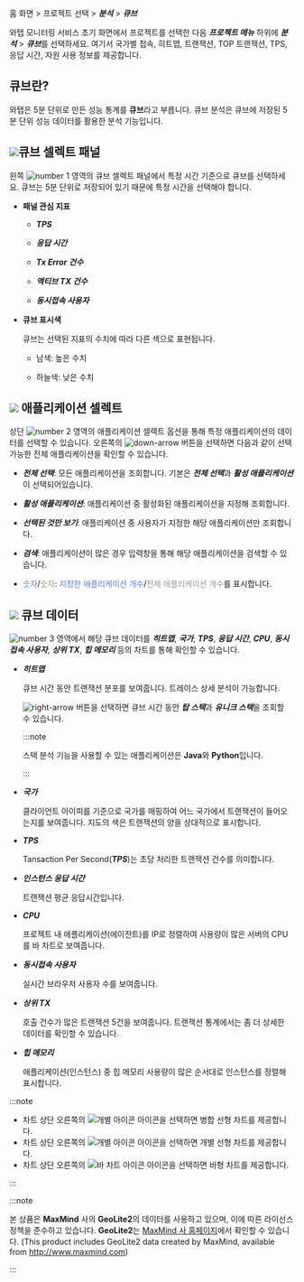 홈 화면 > 프로젝트 선택 > ***분석*** > ***큐브***

와탭 모니터링 서비스 초기 화면에서 프로젝트를 선택한 다음 ***프로젝트 메뉴*** 하위에 ***분석*** > ***큐브***를 선택하세요. 여기서 국가별 접속, 히트맵, 트랜잭션, TOP 트랜잭션, TPS, 응답 시간, 자원 사용 정보를 제공합니다.

## 큐브란?

와탭은 5분 단위로 만든 성능 통계를 **큐브**라고 부릅니다. 큐브 분석은 큐브에 저장된 5분 단위 성능 데이터를 활용한 분석 기능입니다.

<ImgLang img='cube-apm.png' desc='큐브' />

## ![](/img/number-01.png)큐브 셀렉트 패널

왼쪽 ![number 1](/img/number-01.png) 영역의 큐브 셀렉트 패널에서 특정 시간 기준으로 큐브를 선택하세요. 큐브는 5분 단위로 저장되어 있기 때문에 특정 시간을 선택해야 합니다. 

* **패널 관심 지표**

  * ***TPS***

  * ***응답 시간***

  * ***Tx Error 건수***

  * ***액티브 TX 건수***

  * ***동시접속 사용자***

* **큐브 표시색**

  큐브는 선택된 지표의 수치에 따라 다른 색으로 표현됩니다.

  * <span class='highfg'>남색</span>: <span class='highfg'>높은 수치</span>

  * <span class='lowfg'>하늘색</span>: <span class='lowfg'>낮은 수치</span>

## ![](/img/number-02.png) 애플리케이션 셀렉트

상단 ![number 2](/img/number-02.png) 영역의 애플리케이션 셀렉트 옵션을 통해 특정 애플리케이션의 데이터를 선택할 수 있습니다. 오른쪽의 ![down-arrow](/img/down-arrow.svg) 버튼을 선택하면 다음과 같이 선택 가능한 전체 애플리케이션을 확인할 수 있습니다. 

<ImgLang img='cube-select-app.png' desc='큐브 셀렉트 애플리케이션' />

* ***전체 선택***: 모든 애플리케이션을 조회합니다. 기본은 ***전체 선택***과 ***활성 애플리케이션***이 선택되어있습니다. 

* ***활성 애플리케이션***: 애플리케이션 중 활성화된 애플리케이션을 지정해 조회합니다. 

* ***선택된 것만 보기***: 애플리케이션 중 사용자가 지정한 해당 애플리케이션만 조회합니다. 

* ***검색***: 애플리케이션이 많은 경우 입력창을 통해 해당 애플리케이션을 검색할 수 있습니다.

* <font color='5B7DEC'>숫자</font>/<font color='979797'>숫자</font>: <font color='5B7DEC'>지정한 애플리케이션 개수</font>/<font color='979797'>전체 애플리케이션 개수</font>를 표시합니다.


## ![](/img/number-03.png) 큐브 데이터

![number 3](/img/number-03.png) 영역에서 해당 큐브 데이터를 ***히트맵***, ***국가***, ***TPS***, ***응답 시간***, ***CPU***, ***동시접속 사용자***, ***상위 TX***, ***힙 메모리*** 등의 차트를 통해 확인할 수 있습니다.

* ***히트맵***

  큐브 시간 동안 트랜잭션 분포를 보여줍니다. 트레이스 상세 분석이 가능합니다. 
  
  ![right-arrow](/img/right-arrow.svg) 버튼을 선택하면 큐브 시간 동안 ***탑 스택***과 ***유니크 스택***을 조회할 수 있습니다.

  :::note

  스택 분석 기능을 사용할 수 있는 애플리케이션은 **Java**와 **Python**입니다. 

  :::

* ***국가***

  클라이언트 아이피를 기준으로 국가를 매핑하여 어느 국가에서 트랜잭션이 들어오는지를 보여줍니다. 지도의 색은 트랜잭션의 양을 상대적으로 표시합니다.

* ***TPS***

  Tansaction Per Second(***TPS***)는 초당 처리한 트랜잭션 건수를 의미합니다.

* ***인스턴스 응답 시간***

  트랜잭션 평균 응답시간입니다.

* ***CPU***

  프로젝트 내 애플리케이션(에이전트)를 IP로 정렬하여 사용량이 많은 서버의 CPU를 바 차트로 보여줍니다.

* ***동시접속 사용자***

  실시간 브라우저 사용자 수를 보여줍니다. 

* ***상위 TX***

  호출 건수가 많은 트랜잭션 5건을 보여줍니다. 트랜잭션 통계에서는 좀 더 상세한 데이터를 확인할 수 있습니다.

* ***힙 메모리***

  애플리케이션(인스턴스) 중 힙 메모리 사용량이 많은 순서대로 인스턴스를 정렬해 표시합니다.


:::note

* 차트 상단 오른쪽의 ![개별 아이콘](/img/ic-line.svg) 아이콘을 선택하면 병합 선형 차트를 제공합니다.
* 차트 상단 오른쪽의 ![개별 아이콘](/img/ic-multiline-chart.svg) 아이콘을 선택하면 개별 선형 차트를 제공합니다.
* 차트 상단 오른쪽의 ![바 차트 아이콘](/img/ic-dashboard-bar-chart.svg) 아이콘을 선택하면 바형 차트를 제공합니다. 

:::

:::note

본 상품은 **MaxMind** 사의 **GeoLite2**의 데이터를 사용하고 있으며, 이에 따른 라이선스 정책을 준수하고 있습니다. **GeoLite2**는 [MaxMind 사 홈페이지](http://www.maxmind.com)에서 확인할 수 있습니다. (This product includes GeoLite2 data created by MaxMind, available from http://www.maxmind.com)

:::
